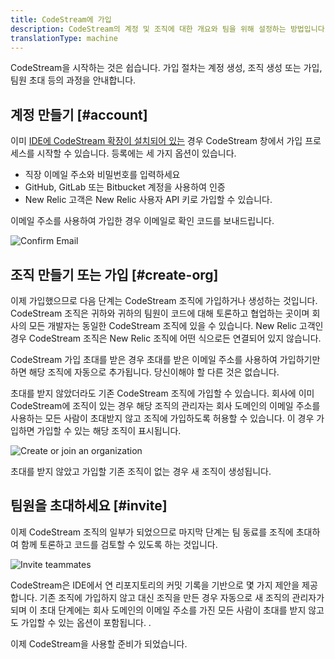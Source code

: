 ```yaml
---
title: CodeStream에 가입
description: CodeStream의 계정 및 조직에 대한 개요와 팀을 위해 설정하는 방법입니다.
translationType: machine
---
```






CodeStream을 시작하는 것은 쉽습니다. 가입 절차는 계정 생성, 조직 생성 또는 가입, 팀원 초대 등의 과정을 안내합니다.

## 계정 만들기 [#account]

이미 [IDE에 CodeStream 확장이 설치되어 있는](/docs/codestream/start-here/install-codestream) 경우 CodeStream 창에서 가입 프로세스를 시작할 수 있습니다. 등록에는 세 가지 옵션이 있습니다.

* 직장 이메일 주소와 비밀번호를 입력하세요
* GitHub, GitLab 또는 Bitbucket 계정을 사용하여 인증
* New Relic 고객은 New Relic 사용자 API 키로 가입할 수 있습니다.

이메일 주소를 사용하여 가입한 경우 이메일로 확인 코드를 보내드립니다.

<img
  alt="Confirm Email"
  src={emailConfirmation1}
/>

## 조직 만들기 또는 가입 [#create-org]

이제 가입했으므로 다음 단계는 CodeStream 조직에 가입하거나 생성하는 것입니다. CodeStream 조직은 귀하와 귀하의 팀원이 코드에 대해 토론하고 협업하는 곳이며 회사의 모든 개발자는 동일한 CodeStream 조직에 있을 수 있습니다. New Relic 고객인 경우 CodeStream 조직은 New Relic 조직에 어떤 식으로든 연결되어 있지 않습니다.

CodeStream 가입 초대를 받은 경우 초대를 받은 이메일 주소를 사용하여 가입하기만 하면 해당 조직에 자동으로 추가됩니다. 당신이해야 할 다른 것은 없습니다.

초대를 받지 않았더라도 기존 CodeStream 조직에 가입할 수 있습니다. 회사에 이미 CodeStream에 조직이 있는 경우 해당 조직의 관리자는 회사 도메인의 이메일 주소를 사용하는 모든 사람이 초대받지 않고 조직에 가입하도록 허용할 수 있습니다. 이 경우 가입하면 가입할 수 있는 해당 조직이 표시됩니다.

<img
  alt="Create or join an organization"
  src={createOrJoinOrg}
/>

초대를 받지 않았고 가입할 기존 조직이 없는 경우 새 조직이 생성됩니다.

## 팀원을 초대하세요 [#invite]

이제 CodeStream 조직의 일부가 되었으므로 마지막 단계는 팀 동료를 조직에 초대하여 함께 토론하고 코드를 검토할 수 있도록 하는 것입니다.

<img
  alt="Invite teammates"
  src={inviteTeammates}
/>

CodeStream은 IDE에서 연 리포지토리의 커밋 기록을 기반으로 몇 가지 제안을 제공합니다. 기존 조직에 가입하지 않고 대신 조직을 만든 경우 자동으로 새 조직의 관리자가 되며 이 초대 단계에는 회사 도메인의 이메일 주소를 가진 모든 사람이 초대를 받지 않고도 가입할 수 있는 옵션이 포함됩니다. .

이제 CodeStream을 사용할 준비가 되었습니다.
